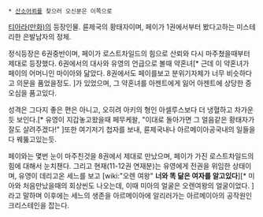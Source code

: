  * [[산소어뢰]]를 찾으러 오신분은 이쪽으로

[[티아라(만화)]]의 등장인물. 륜제국의 황태자이며, 페이가 1권에서부터 봤다고하는 미스테리한 은발남자의 정체. 

정식등장은 6권중반이며, 페이가 로스트차일드의 힘으로 산뢰와 다시 마주쳤을때부터 제대로 등장했다. 6권에서의 대사와 유영의 언급으로 볼때 약혼녀[* 근데 이 약혼녀가 페이의 어머니인 마이아와 닮았다. 8권에서도 페이를보고 분위기자체가 너무 비슷하다고 의문을 품었을정도. ]가 있었으며, 그 약혼녀를 아젠트에게 잃어 아젠트에 상당한 증오심을 품고있다. 

성격은 그다지 좋은 편은 아니고, 오히려 아키의 형인 아셀루스보다 더 냉혈하고 차가운듯 보인다.[* 유영이 지갑놓고왔을때 페무케왈, "이대로 돌아가면 그 얼음같은 황태자가 잘도 살려주겠다!" ]또한 여기저기 첩자를 보내, 륜제국내나 아르메이아공국내의 일들을 다 꿰뚫고있는듯. 

페이와는 몇번 눈이 마주친것을 8권에서 제대로 만났으며, 페이가 가진 로스트차일드의 힘에 대해서 눈치챈다. 그리고 현재(11-12권 연재분)는 유영에게 전권을 위임한 상태이며, 유영이 데리고온 세느를 보고 [wiki:"오렌 여왕" '''너와 똑 닮은 여자를 알고있다'''][* 미아와 처음만났을때의 회상씬도 나오는데, 이때 미아의 얼굴은 오렌여왕의 얼굴이었다. ] 라고 말하며 이후에는 세느의 생존을 아르메이아에 알리러가는 아르메이아의 공작원인 크리스테인을 잡는다.
